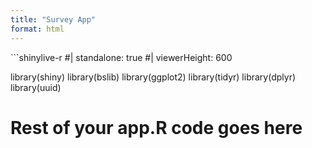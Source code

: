 ```yaml
---
title: "Survey App"
format: html
---
```


```shinylive-r
#| standalone: true
#| viewerHeight: 600

library(shiny)
library(bslib)
library(ggplot2)
library(tidyr)
library(dplyr)
library(uuid)

# Rest of your app.R code goes here